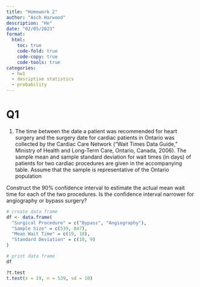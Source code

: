 ```yaml
---
title: "Homework 2"
author: "Asch Harwood"
description: "He"
date: "02/05/2023"
format:
  html:
    toc: true
    code-fold: true
    code-copy: true
    code-tools: true
categories:
  - hw1
  - desriptive statistics 
  - probability
---
```


# Q1

1. The time between the date a patient was recommended for heart surgery and the surgery date
for cardiac patients in Ontario was collected by the Cardiac Care Network (“Wait Times Data
Guide,” Ministry of Health and Long-Term Care, Ontario, Canada, 2006). The sample mean
and sample standard deviation for wait times (in days) of patients for two cardiac procedures
are given in the accompanying table. Assume that the sample is representative of the Ontario
population


Construct the 90% confidence interval to estimate the actual mean wait time for each of the two
procedures. Is the confidence interval narrower for angiography or bypass surgery?

```r
# create data frame
df <- data.frame(
  "Surgical Procedure" = c("Bypass", "Angiography"),
  "Sample Size" = c(539, 847),
  "Mean Wait Time" = c(19, 18),
  "Standard Deviation" = c(10, 9)
)

# print data frame
df

```
```r
?t.test
t.test(x = 19, n = 539, sd = 10)
```

